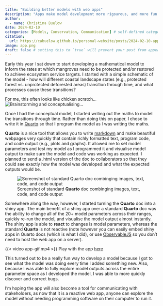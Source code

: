 ```yaml
---
title: "Building better models with web apps"
description: "Apps make model development more rigourous, and more fun too"
author:
  - name: Christina Buelow
date: 2024-02-10
categories: [Models, Conservation, Communication] # self-defined categories
citation: 
  url: https://cabuelow.github.io/personal-website/posts/2024-02-10-apps-explore-models/ 
image: app.png
draft: false # setting this to `true` will prevent your post from appearing on your listing page until you're ready!
---
```


Early this year I sat down to start developing a mathematical model to inform the rates at which mangroves need to be protected and/or restored to achieve ecosystem service targets. I started with a simple schematic of the model - how will different coastal landscape states (e.g., protected forest vs. unprotected deforested areas) transition through time, and what processes cause these transitions?

For me, this often looks like chicken scratch...
![Brainstorming and conceptualising...](scratch.png)

Once I had the conceptual model, I started writing out the maths to model the transitions through time. Rather than doing this on paper, I chose to write it in [Quarto](https://quarto.org/) so that I program the model as I was writing the maths. 

**Quarto** is a nice tool that allows you to write [markdown](https://en.wikipedia.org/wiki/Markdown) and make beautiful webpages very quickly that contain richly formatted text, program code, and code output (e.g., plots and graphs). It allowed me to set model parameters and test my model as I programmed it and visualise model output to make sure the model and code was working as expected. I planned to send a .html version of the doc to collaborators so that they could see exactly how the model was developed and what the expected outputs would be. 

![Screenshot of standard **Quarto** doc combinging images, text, code, and code output](quarto.png)

Somewhere along the way, however, I started turning the **Quarto** doc into a shiny app. The main benefit of a shiny app over a standard **Quarto** doc was the ability to change all of the 20+ model parameters across their ranges, quickly re-run the model, and visualise the model output almost instantly. The shiny app is able to **react** to changes is model parameters, whereas the standard **Quarto** is not reactive (note however you can easily embed shiny apps in Quarto docs (which is what I did), or use [ObservableJS](https://quarto.org/docs/interactive/ojs/) so you don't need to host the web app on a server).

{{< video app-gif.mp4 >}}
Play with the app [here](https://cbuelow.shinyapps.io/prioritise-actions/)

This turned out to be a really fun way to develop a model because I got to see what the model was doing every time I added something new. Also, because I was able to fully explore model outputs across the entire parameter space as I developed the model, I was able to more quickly discover and correct bugs.

I'm hoping the app will also become a tool for communicating with stakeholders, as now that it is a reactive web app, anyone can explore the model without needing programming software on their computer to run it. 
